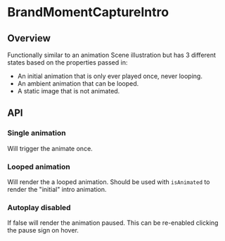 
<Meta of={BrandMomentCaptureIntroStories} />

# BrandMomentCaptureIntro

<ResourceLinks
  sourceCode="https://github.com/cultureamp/kaizen-design-system/tree/main/packages/components/src/BrandMomentCaptureIntro"
  figma="https://www.figma.com/file/eZKEE5kXbEMY3lx84oz8iN/%F0%9F%92%9C-UI-Kit%3A-Heart?type=design&node-id=50195%3A251126&mode=design&t=AWARn1Fp8ago39Br-1"
  designGuidelines="https://cultureamp.atlassian.net/l/cp/58wsFtBe"
  className="!mb-8"
/>

<KaioNotification />

<Installation
  installCommand="yarn add @kaizen/components"
  importStatement='import { BrandMomentCaptureIntro } from "@kaizen/components"'
/>

## Overview

Functionally similar to an animation Scene illustration but has 3 different states based on the properties passed in:
- An initial animation that is only ever played once, never looping.
- An ambient animation that can be looped.
- A static image that is not animated.

<Canvas of={BrandMomentCaptureIntroStories.Playground} />
<Controls of={BrandMomentCaptureIntroStories.Playground} />

## API

### Single animation
Will trigger the animate once.
<Canvas of={BrandMomentCaptureIntroStories.Animated} />

### Looped animation
Will render the a looped animation. Should be used with `isAnimated` to render the "initial" intro animation.
<Canvas of={BrandMomentCaptureIntroStories.Looped} />

### Autoplay disabled
If false will render the animation paused. This can be re-enabled clicking the pause sign on hover.
<Canvas of={BrandMomentCaptureIntroStories.Autoplay} />
